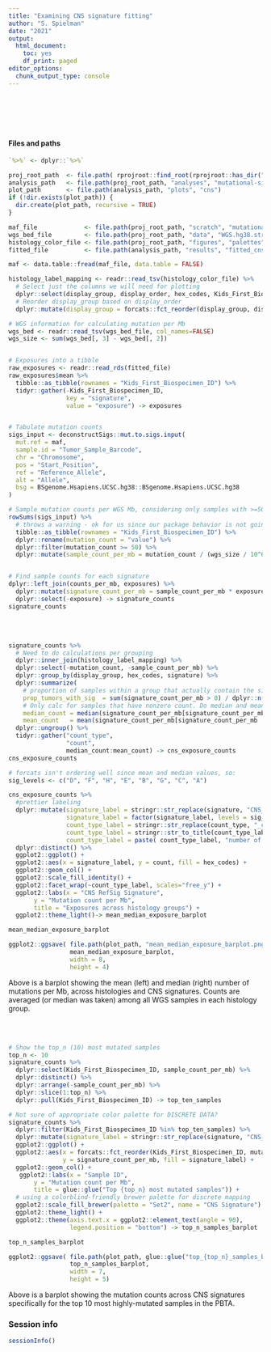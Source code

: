 ```yaml
---
title: "Examining CNS signature fitting"
author: "S. Spielman"
date: "2021"
output:
  html_document:
    toc: yes
    df_print: paged
editor_options:
  chunk_output_type: console
---
```


<br><br><br><br>

#### Files and paths


```r
`%>%` <- dplyr::`%>%`

proj_root_path  <- file.path( rprojroot::find_root(rprojroot::has_dir(".git")) )
analysis_path   <- file.path(proj_root_path, "analyses", "mutational-signatures")
plot_path       <- file.path(analysis_path, "plots", "cns")
if (!dir.exists(plot_path)) {
  dir.create(plot_path, recursive = TRUE)
}

maf_file             <- file.path(proj_root_path, "scratch", "mutational-signatures", "pbta-snv-consensus-wgs.tsv.gz")
wgs_bed_file         <- file.path(proj_root_path, "data", "WGS.hg38.strelka2.unpadded.bed")
histology_color_file <- file.path(proj_root_path, "figures", "palettes", "histology_label_color_table.tsv")
fitted_file          <- file.path(analysis_path, "results", "fitted_cns_signature_exposures.RDS")
```

```r
maf <- data.table::fread(maf_file, data.table = FALSE)

histology_label_mapping <- readr::read_tsv(histology_color_file) %>% 
  # Select just the columns we will need for plotting
  dplyr::select(display_group, display_order, hex_codes, Kids_First_Biospecimen_ID) %>% 
  # Reorder display_group based on display_order
  dplyr::mutate(display_group = forcats::fct_reorder(display_group, display_order)) 

# WGS information for calculating mutation per Mb
wgs_bed <- readr::read_tsv(wgs_bed_file, col_names=FALSE)
wgs_size <- sum(wgs_bed[, 3] - wgs_bed[, 2]) 


# Exposures into a tibble
raw_exposures <- readr::read_rds(fitted_file)
raw_exposures$mean %>%
  tibble::as_tibble(rownames = "Kids_First_Biospecimen_ID") %>%
  tidyr::gather(-Kids_First_Biospecimen_ID, 
                key = "signature", 
                value = "exposure") -> exposures


# Tabulate mutation counts
sigs_input <- deconstructSigs::mut.to.sigs.input(
  mut.ref = maf,
  sample.id = "Tumor_Sample_Barcode",
  chr = "Chromosome",
  pos = "Start_Position",
  ref = "Reference_Allele",
  alt = "Allele",
  bsg = BSgenome.Hsapiens.UCSC.hg38::BSgenome.Hsapiens.UCSC.hg38
)
```

```r
# Sample mutation counts per WGS Mb, considering only samples with >=50 mutations, since sigfit does not consider samples with <50
rowSums(sigs_input) %>%
  # throws a warning - ok for us since our package behavior is not going to change in Docker.
  tibble::as_tibble(rownames = "Kids_First_Biospecimen_ID") %>%
  dplyr::rename(mutation_count = "value") %>%
  dplyr::filter(mutation_count >= 50) %>%
  dplyr::mutate(sample_count_per_mb = mutation_count / (wgs_size / 10^6)) -> counts_per_mb


# Find sample counts for each signature
dplyr::left_join(counts_per_mb, exposures) %>%
  dplyr::mutate(signature_count_per_mb = sample_count_per_mb * exposure) %>%
  dplyr::select(-exposure) -> signature_counts
signature_counts
```
<br><br>


```r

signature_counts %>%
  # Need to do calculations per grouping
  dplyr::inner_join(histology_label_mapping) %>% 
  dplyr::select(-mutation_count, -sample_count_per_mb) %>%
  dplyr::group_by(display_group, hex_codes, signature) %>% 
  dplyr::summarize(
    # proportion of samples within a group that actually contain the signature. If 1, then all samples have non-zero signature counts. This is expected and correct - we FITTED not EXTRACTED.
    prop_tumors_with_sig  = sum(signature_count_per_mb > 0) / dplyr::n(), # --> all of these values are 1, not worth plotting
    # Only calc for samples that have nonzero count. Do median and mean for comparison purposes
    median_count = median(signature_count_per_mb[signature_count_per_mb != 0]), 
    mean_count   = mean(signature_count_per_mb[signature_count_per_mb != 0])) %>%
  dplyr::ungroup() %>%
  tidyr::gather("count_type",
                "count", 
                median_count:mean_count) -> cns_exposure_counts
cns_exposure_counts

# forcats isn't ordering well since mean and median values, so:
sig_levels <- c("D", "F", "H", "E", "B", "G", "C", "A") 

cns_exposure_counts %>%
  #prettier labeling
  dplyr::mutate(signature_label = stringr::str_replace(signature, "CNS_", ""),
                signature_label = factor(signature_label, levels = sig_levels),
                count_type_label = stringr::str_replace(count_type, "_count", ""),
                count_type_label = stringr::str_to_title(count_type_label),
                count_type_label = paste( count_type_label, "number of mutations\nacross samples" )) %>% 
  dplyr::distinct() %>% 
  ggplot2::ggplot() + 
  ggplot2::aes(x = signature_label, y = count, fill = hex_codes) +
  ggplot2::geom_col() +
  ggplot2::scale_fill_identity() + 
  ggplot2::facet_wrap(~count_type_label, scales="free_y") +
  ggplot2::labs(x = "CNS RefSig Signature",
       y = "Mutation count per Mb",
       title = "Exposures across histology groups") +
  ggplot2::theme_light()-> mean_median_exposure_barplot

mean_median_exposure_barplot

ggplot2::ggsave( file.path(plot_path, "mean_median_exposure_barplot.png"), 
                 mean_median_exposure_barplot, 
                 width = 8,
                 height = 4)
```

Above is a barplot showing the mean (left) and median (right) number of mutations per Mb, across histologies and CNS signatures. Counts are averaged (or median was taken) among all WGS samples in each histology group.

<br><br>


```r

# Show the top_n (10) most mutated samples
top_n <- 10
signature_counts %>%
  dplyr::select(Kids_First_Biospecimen_ID, sample_count_per_mb) %>%
  dplyr::distinct() %>%
  dplyr::arrange(-sample_count_per_mb) %>%
  dplyr::slice(1:top_n) %>%
  dplyr::pull(Kids_First_Biospecimen_ID) -> top_ten_samples

# Not sure of appropriate color palette for DISCRETE DATA?
signature_counts %>%
  dplyr::filter(Kids_First_Biospecimen_ID %in% top_ten_samples) %>%
  dplyr::mutate(signature_label = stringr::str_replace(signature, "CNS_", "")) %>%
  ggplot2::ggplot() + 
  ggplot2::aes(x = forcats::fct_reorder(Kids_First_Biospecimen_ID, mutation_count, .desc=T),
               y = signature_count_per_mb, fill = signature_label) +
  ggplot2::geom_col() + 
   ggplot2::labs(x = "Sample ID",
       y = "Mutation count per Mb",
       title = glue::glue("Top {top_n} most mutated samples")) +
  # using a colorblind-friendly brewer palette for discrete mapping
  ggplot2::scale_fill_brewer(palette = "Set2", name = "CNS Signature") +
  ggplot2::theme_light() + 
  ggplot2::theme(axis.text.x = ggplot2::element_text(angle = 90), 
                 legend.position = "bottom") -> top_n_samples_barplot

top_n_samples_barplot

ggplot2::ggsave( file.path(plot_path, glue::glue("top_{top_n}_samples_barplot.png")), 
                 top_n_samples_barplot, 
                 width = 7,
                 height = 5)
```

Above is a barplot showing the mutation counts across CNS signatures specifically for the top 10 most highly-mutated samples in the PBTA.


### Session info

```r
sessionInfo()
```